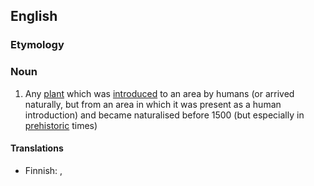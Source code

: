 ==English==

===Etymology===
{{confix|archaeo|phyte|t1=ancient; early|t2=plant|lang=en}}

===Noun===
{{en-noun}}

# {{lb|en|botany}} Any [[plant]] which was [[introduced]] to an area by humans (or arrived naturally, but from an area in which it was present as a human introduction) and became naturalised before 1500 {{C.E.}} (but especially in [[prehistoric]] times)
#: {{ant|en|neophyte}}

====Translations====
{{trans-top}}
* Finnish: {{t|fi|muinaistulokas}},  {{t|fi|arkeofyytti}}
{{trans-mid}}
{{trans-bottom}}